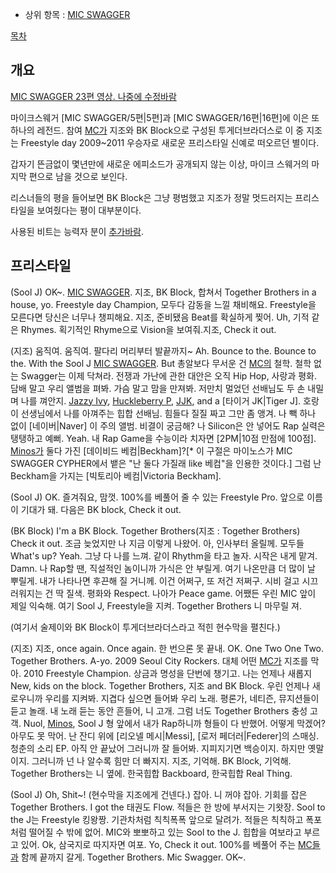 * 상위 항목 : [[MIC SWAGGER]]

[[목차]]

== 개요 ==

[https://www.youtube.com/watch?v=8b6DyIVA0Ig MIC SWAGGER 23편 영상. 나중에 수정바람]

마이크스웨거 [MIC SWAGGER/5편|5편]과 [MIC SWAGGER/16편|16편]에 이은 또하나의 레전드. 참여 [[MC]]가 지조와 BK Block으로 구성된 투게더브라더스로 이 중 지조는 Freestyle day 2009~2011 우승자로 새로운 프리스타일 신예로 떠오르던 별이다.

갑자기 뜬금없이 몇년만에 새로운 에피소드가 공개되지 않는 이상, 마이크 스웨거의 마지막 편으로 남을 것으로 보인다.

리스너들의 평을 들어보면 BK Block은 그냥 평범했고 지조가 정말 멋드러지는 프리스타일을 보여줬다는 평이 대부분이다.

사용된 비트는 능력자 분이 [[추가바람]].

== 프리스타일 ==
(Sool J)
OK~. [[MIC SWAGGER]]. 지조, BK Block, 
합쳐서 Together Brothers in a house, yo.
Freestyle day Champion, 모두다 감동을 느낄 채비해요. 
Freestyle을 모른다면 당신은 너무나 챙피해요. 
지조, 준비됐음 Beat를 확실하게 찢어. 
Uh, 기적 같은 Rhymes. 
획기적인 Rhyme으로 Vision을 보여줘.지조, Check it out.

(지조)
움직여. 움직여. 팔다리 머리부터 발끝까지~ Ah. 
Bounce to the. Bounce to the. With the Sool J [[MIC SWAGGER]]. 
But 총알보다 무서운 건 [[MC]]의 철학. 
철학 없는 Swagger는 이제 닥쳐라. 
전쟁과 가난에 관한 대안은 오직 Hip Hop, 사랑과 평화. 
담배 말고 우리 앨범을 펴봐. 가슴 말고 맘을 만져봐. 
저만치 멀었던 선배님도 두 손 내밀며 나를 껴안지. 
[[Jazzy Ivy]], [[Huckleberry P]], [[JJK]], and a [타이거 JK|Tiger J]. 
호랑이 선생님에서 나를 아껴주는 힙합 선배님. 
힘들다 질질 짜고 그만 좀 앵겨. 
나 빽 하나 없이 [네이버|Naver] 이 주의 앨범. 
비결이 궁금해? 나 Silicon은 안 넣어도 Rap 실력은 탱탱하고 예뻐. 
Yeah. 내 Rap Game을 수능이라 치자면 [2PM|10점 만점에 100점]. 
[[Minos]]가 둘다 가진 [데이비드 베컴|Beckham]?[* 이 구절은 마이노스가 MIC SWAGGER CYPHER에서 뱉은 "난 둘다 가질래 like 베컴"을 인용한 것이다.] 
그럼 난 Beckham을 가지는 [빅토리아 베컴|Victoria Beckham].

(Sool J)
OK. 즐겨줘요, 맘껏. 
100%를 베풀어 줄 수 있는 Freestyle Pro. 
앞으로 이름이 기대가 돼. 
다음은 BK block, Check it out.

(BK Block)
I'm a BK Block. 
Together Brothers(지조 : Together Brothers)
Check it out. 
조금 늦었지만 나 지금 이렇게 나왔어. 
아, 인사부터 올릴께. 모두들 What's up? Yeah. 
그냥 다 나를 느껴. 같이 Rhythm을 타고 놀자. 시작은 내게 맡겨. Damn. 
나 Rap할 땐, 직설적인 놈이니까 가식은 안 부릴게. 
여기 나온만큼 더 많이 날 뿌릴게. 내가 나타나면 후끈해 질 거니께. 
이건 어쩌구, 또 저건 저쩌구. 시비 걸고 시끄러워지는 건 딱 질색. 
평화와 Respect. 나아가 Peace game. 어쨌든 우린 MIC 앞이 제일 익숙해. 
여기 Sool J, Freestyle을 지켜. Together Brothers 니 마무릴 져.

(여기서 술제이와 BK Block이 투게더브라더스라고 적힌 현수막을 펼친다.)

(지조)
지조, once again. Once again. 한 번으론 못 끝내. 
OK. One Two One Two. Together Brothers. A-yo. 
2009 Seoul City Rockers. 대체 어떤 [[MC]]가 지조를 막아. 
2010 Freestyle Champion. 상금과 명성을 단번에 챙기고. 
나는 언제나 새롭지 New, kids on the block. 
Together Brothers, 지조 and BK Block. 
우린 언제나 새로우니까 우리를 지켜봐. 
지겹다 싶으면 들어봐 우리 노래. 평론가, 네티즌, 뮤지션들이 듣고 놀래. 
내 노래 듣는 동안 흔들어, 니 고개. 그럼 너도 Together Brothers 충성 고객. 
Nuol, [[Minos]], Sool J 형 앞에서 내가 Rap하니까 형들이 다 반했어. 어떻게 막겠어? 
아무도 못 막어. 난 잔디 위에 [리오넬 메시|Messi], [로저 페더러|Federer]의 스매싱. 
청춘의 소리 EP. 아직 안 끝났어 그러니까 잘 들어봐. 
지피지기면 백승이지. 하지만 옛말이지. 그러니까 넌 나 알수록 힘만 더 빠지지. 
지조, 기억해. BK Block, 기억해. Together Brothers는 니 옆에. 
한국힙합 Backboard, 한국힙합 Real Thing.

(Sool J)
Oh, Shit~! (현수막을 지조에게 건넨다.) 
잡아. 니 꺼야 잡아. 기회를 잡은 Together Brothers. 
I got the 태권도 Flow. 적들은 한 방에 부서지는 기왓장. 
Sool to the J는 Freestyle 킹왕짱. 
기관차처럼 칙칙폭폭 앞으로 달려가. 
적들은 칙칙하고 폭포처럼 떨어질 수 밖에 없어. 
MIC와 뽀뽀하고 있는 Sool to the J. 
힙합을 여보라고 부르고 있어. Ok, 삼국지로 따지자면 여포. 
Yo, Check it out. 100%를 베풀어 주는 [[MC]]들과 함께 끝까지 갈게. 
Together Brothers. Mic Swagger. OK~.
